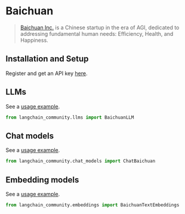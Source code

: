 # Baichuan

> [Baichuan Inc.](https://www.baichuan-ai.com/) is a Chinese startup in the era of AGI,
> dedicated to addressing fundamental human needs: Efficiency, Health, and Happiness.

## Installation and Setup

Register and get an API key [here](https://platform.baichuan-ai.com/).

## LLMs

See a [usage example](/docs/integrations/llms/baichuan).

```python
from langchain_community.llms import BaichuanLLM
```

## Chat models

See a [usage example](/docs/integrations/chat/baichuan).

```python
from langchain_community.chat_models import ChatBaichuan
```

## Embedding models

See a [usage example](/docs/integrations/text_embedding/baichuan).

```python
from langchain_community.embeddings import BaichuanTextEmbeddings
```
